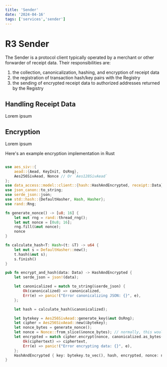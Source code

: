 ```yaml
---
title: 'Sender'
date: '2024-04-16'
tags: ['services','sender']
---
```


# R3 Sender

The Sender is a protocol client typically operated by a merchant or other forwarder of receipt data. Their responsibilities are:
1. the collection, canonicalization, hashing, and encryption of receipt data
2. the registration of transaction hash/key pairs with the Registry
3. the sending of encrypted receipt data to authorized addresses returned by the Registry

## Handling Receipt Data

Lorem ipsum

## Encryption

Lorem ipsum

Here's an example encryption implementation in Rust

```rs

use aes_siv::{
    aead::{Aead, KeyInit, OsRng},
    Aes256SivAead, Nonce // Or `Aes128SivAead`
};
use data_access::model::client::{hash::HashAndEncrypted, receipt::Data};
use json_canon::to_string;
use serde_json::json;
use std::hash::{DefaultHasher, Hash, Hasher};
use rand::Rng;

fn generate_nonce() -> [u8; 16] {
    let mut rng = rand::thread_rng();
    let mut nonce = [0u8; 16];
    rng.fill(&mut nonce);
    nonce
}

fn calculate_hash<T: Hash>(t: &T) -> u64 {
    let mut s = DefaultHasher::new();
    t.hash(&mut s);
    s.finish()
}

pub fn encrypt_and_hash(data: Data) -> HashAndEncrypted {
    let serde_json = json!(data);

    let canonicalized = match to_string(&serde_json) {
        Ok(canonicalized) => canonicalized,
        Err(e) => panic!("Error canonicalizing JSON: {}", e),
    };

    let hash = calculate_hash(&canonicalized);

    let bytekey = Aes256SivAead::generate_key(&mut OsRng);
    let cipher = Aes256SivAead::new(&bytekey);
    let nonce_bytes = generate_nonce();
    let nonce = Nonce::from_slice(&nonce_bytes); // normally, this would be unique to each receiver and included in the message
    let encrypted = match cipher.encrypt(nonce, canonicalized.as_bytes()) {
        Ok(ciphertext) => ciphertext,
        Err(e) => panic!("Error encrypting data: {}", e),
    };
    HashAndEncrypted { key: bytekey.to_vec(), hash, encrypted, nonce: nonce_bytes.to_vec() }
}

```
